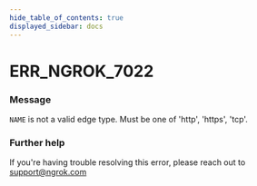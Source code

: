 ```yaml
---
hide_table_of_contents: true
displayed_sidebar: docs
---
```



# ERR_NGROK_7022

### Message

`NAME` is not a valid edge type. Must be one of 'http', 'https', 'tcp'.

<ErrorDetails error="err_ngrok_7022" />

### Further help

If you're having trouble resolving this error, please reach out to [support@ngrok.com](mailto:support@ngrok.com?subject=Help%20with%20ERR_NGROK_7022)
